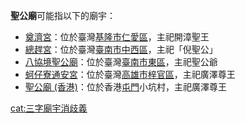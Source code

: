 '''聖公廟'''可能指以下的廟宇：

* [[奠濟宮|奠濟宮]]：位於臺灣[[基隆市|基隆市]][[仁愛區|仁愛區]]，主祀開漳聖王
* [[總趕宮|總趕宮]]：位於臺灣[[臺南市|臺南市]][[中西區_(臺南市)|中西區]]，主祀「倪聖公」
* [[八協境聖公廟|八協境聖公廟]]：位於臺灣[[臺南市|臺南市]][[東區_(臺南市)|東區]]，主祀聖公爺
* [[蚵仔寮通安宮|蚵仔寮通安宮]]：位於臺灣[[高雄市|高雄市]][[梓官區|梓官區]]，主祀廣澤尊王
* [[聖公廟_(香港)|聖公廟 (香港)]]：位於香港[[屯門|屯門]]小坑村，主祀廣澤尊王

{{消歧義}}

[[cat:三字廟宇消歧義|cat:三字廟宇消歧義]]